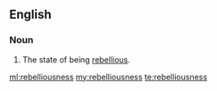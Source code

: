 ==English==
===Noun===
{{en-noun|-}}
# The state of being [[rebellious]].

[[ml:rebelliousness]]
[[my:rebelliousness]]
[[te:rebelliousness]]